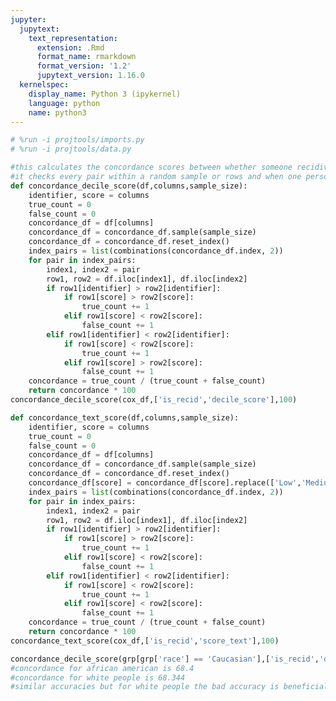 ```yaml
---
jupyter:
  jupytext:
    text_representation:
      extension: .Rmd
      format_name: rmarkdown
      format_version: '1.2'
      jupytext_version: 1.16.0
  kernelspec:
    display_name: Python 3 (ipykernel)
    language: python
    name: python3
---
```


```python
# %run -i projtools/imports.py
# %run -i projtools/data.py
```

```python
#this calculates the concordance scores between whether someone recidivised and their decile scores
#it checks every pair within a random sample or rows and when one person recidivised and the other didn't checks that the recidivist's score is higher
def concordance_decile_score(df,columns,sample_size):
    identifier, score = columns
    true_count = 0
    false_count = 0
    concordance_df = df[columns]
    concordance_df = concordance_df.sample(sample_size)
    concordance_df = concordance_df.reset_index()
    index_pairs = list(combinations(concordance_df.index, 2))
    for pair in index_pairs:
        index1, index2 = pair
        row1, row2 = df.iloc[index1], df.iloc[index2]
        if row1[identifier] > row2[identifier]:
            if row1[score] > row2[score]:
                true_count += 1
            elif row1[score] < row2[score]:
                false_count += 1
        elif row1[identifier] < row2[identifier]:
            if row1[score] < row2[score]:
                true_count += 1
            elif row1[score] > row2[score]:
                false_count += 1
    concordance = true_count / (true_count + false_count)
    return concordance * 100
concordance_decile_score(cox_df,['is_recid','decile_score'],100)
```

```python
def concordance_text_score(df,columns,sample_size):
    identifier, score = columns
    true_count = 0
    false_count = 0
    concordance_df = df[columns]
    concordance_df = concordance_df.sample(sample_size)
    concordance_df = concordance_df.reset_index()
    concordance_df[score] = concordance_df[score].replace(['Low','Medium','High'],[0,1,1])
    index_pairs = list(combinations(concordance_df.index, 2))
    for pair in index_pairs:
        index1, index2 = pair
        row1, row2 = df.iloc[index1], df.iloc[index2]
        if row1[identifier] > row2[identifier]:
            if row1[score] > row2[score]:
                true_count += 1
            elif row1[score] < row2[score]:
                false_count += 1
        elif row1[identifier] < row2[identifier]:
            if row1[score] < row2[score]:
                true_count += 1
            elif row1[score] < row2[score]:
                false_count += 1
    concordance = true_count / (true_count + false_count)
    return concordance * 100
concordance_text_score(cox_df,['is_recid','score_text'],100)
```

```python
concordance_decile_score(grp[grp['race'] == 'Caucasian'],['is_recid','decile_score'],1000)
#concordance for african american is 68.4
#concordance for white people is 68.344
#similar accuracies but for white people the bad accuracy is beneficial and for black people it is negative
```
